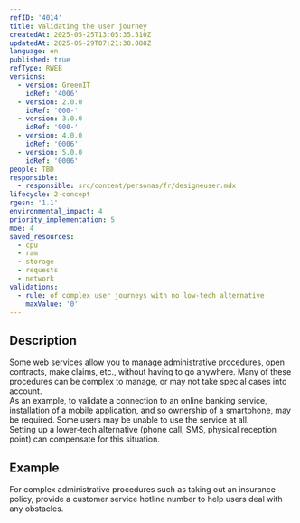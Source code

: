 ```yaml
---
refID: '4014'
title: Validating the user journey
createdAt: 2025-05-25T13:05:35.510Z
updatedAt: 2025-05-29T07:21:38.088Z
language: en
published: true
refType: RWEB
versions:
  - version: GreenIT
    idRef: '4006'
  - version: 2.0.0
    idRef: '000-'
  - version: 3.0.0
    idRef: '000-'
  - version: 4.0.0
    idRef: '0006'
  - version: 5.0.0
    idRef: '0006'
people: TBD
responsible:
  - responsible: src/content/personas/fr/designeuser.mdx
lifecycle: 2-concept
rgesn: '1.1'
environmental_impact: 4
priority_implementation: 5
moe: 4
saved_resources:
  - cpu
  - ram
  - storage
  - requests
  - network
validations:
  - rule: of complex user journeys with no low-tech alternative
    maxValue: '0'
---
```


## Description

Some web services allow you to manage administrative procedures, open contracts, make claims, etc., without having to go anywhere. Many of these procedures can be complex to manage, or may not take special cases into account.\
As an example, to validate a connection to an online banking service, installation of a mobile application, and so ownership of a smartphone, may be required. Some users may be unable to use the service at all.\
Setting up a lower-tech alternative (phone call, SMS, physical reception point) can compensate for this situation.

## Example

For complex administrative procedures such as taking out an insurance policy, provide a customer service hotline number to help users deal with any obstacles.
